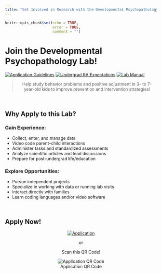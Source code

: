 ```yaml
---
title: "Get Involved in Research with the Developmental Psychopathology Lab!"
---
```


```r
knitr::opts_chunk$set(echo = TRUE,
                      error = TRUE,
                      comment = "")
```


# Join the Developmental Psychopathology Lab!

[![Application Guidelines](images/applicationGuidelines.png)](https://devpsylab.github.io/LabWiki/prospective-undergradRA.html)
[![Undergrad RA Expectations](images/labExpectations.png)](https://devpsylab.github.io/LabWiki/expectations-undergradRA.html)
[![Lab Manual](images/labManual.png)](https://devpsylab.github.io/LabWiki/manual.html)

<center>

> Help study behavior problems and positive adjustment in 3- to 7-year-old kids to improve prevention and intervention strategies!

</center>

<br>

## Why Apply to this Lab?

### Gain Experience:

* Collect, enter, and manage data 
* Video code parent–child interactions
* Administer tasks and standardized assessments
* Analyze scientific articles and lead discussions
* Prepare for post-undergrad life/education

### Explore Opportunities:

* Pursue independent projects
* Specialize in working with data or running lab visits
* Interact directly with families
* Learn coding languages and/or video software

<br>

## Apply Now!

<center>

[![Application](images/apply.png)](https://uiowa.qualtrics.com/jfe/form/SV_6foZRkaDKfsPf49?Q_JFE=qdg)

or

Scan this QR Code!

![Application QR Code](images/qr.jpg)

</center>